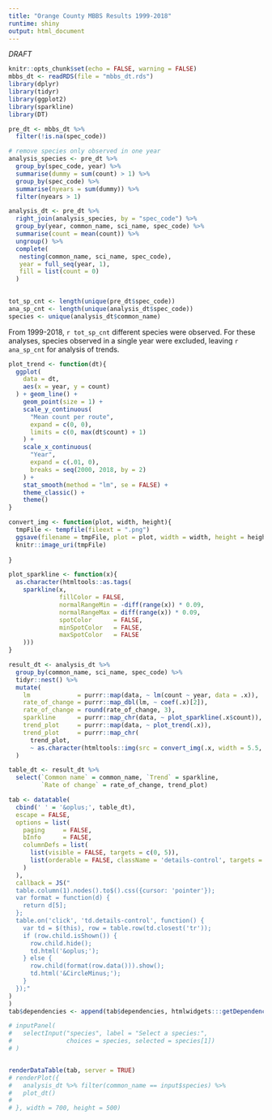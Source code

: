 ```yaml
---
title: "Orange County MBBS Results 1999-2018"
runtime: shiny
output: html_document
---
```


*DRAFT*


```r
knitr::opts_chunk$set(echo = FALSE, warning = FALSE)
mbbs_dt <- readRDS(file = "mbbs_dt.rds")
library(dplyr)
library(tidyr)
library(ggplot2)
library(sparkline)
library(DT)
```

```r
pre_dt <- mbbs_dt %>% 
  filter(!is.na(spec_code)) 

# remove species only observed in one year
analysis_species <- pre_dt %>%
  group_by(spec_code, year) %>%
  summarise(dummy = sum(count) > 1) %>%
  group_by(spec_code) %>%
  summarise(nyears = sum(dummy)) %>%
  filter(nyears > 1)

analysis_dt <- pre_dt %>%
  right_join(analysis_species, by = "spec_code") %>%
  group_by(year, common_name, sci_name, spec_code) %>%
  summarise(count = mean(count)) %>%
  ungroup() %>%
  complete(
   nesting(common_name, sci_name, spec_code),
   year = full_seq(year, 1), 
   fill = list(count = 0)
  ) 
 

tot_sp_cnt <- length(unique(pre_dt$spec_code))
ana_sp_cnt <- length(unique(analysis_dt$spec_code))
species <- unique(analysis_dt$common_name)

```

From 1999-2018, `r tot_sp_cnt` different species were observed. For these analyses, species observed in a single year were excluded, leaving `r ana_sp_cnt` for analysis of trends.

```r
plot_trend <- function(dt){
  ggplot(
    data = dt,
    aes(x = year, y = count)
  ) + geom_line() +
    geom_point(size = 1) + 
    scale_y_continuous(
      "Mean count per route",
      expand = c(0, 0),
      limits = c(0, max(dt$count) + 1)
    ) + 
    scale_x_continuous(
      "Year",
      expand = c(.01, 0),
      breaks = seq(2000, 2018, by = 2) 
    ) + 
    stat_smooth(method = "lm", se = FALSE) +
    theme_classic() + 
    theme()
}

convert_img <- function(plot, width, height){
  tmpFile <- tempfile(fileext = ".png")
  ggsave(filename = tmpFile, plot = plot, width = width, height = height, dpi = 72)
  knitr::image_uri(tmpFile)
  
}

plot_sparkline <- function(x){
  as.character(htmltools::as.tags(
    sparkline(x,
              fillColor = FALSE,
              normalRangeMin = -diff(range(x)) * 0.09,
              normalRangeMax = diff(range(x)) * 0.09,
              spotColor      = FALSE,
              minSpotColor   = FALSE,
              maxSpotColor   = FALSE
    )))
}

```

```r
result_dt <- analysis_dt %>%
  group_by(common_name, sci_name, spec_code) %>%
  tidyr::nest() %>%
  mutate(
    lm             = purrr::map(data, ~ lm(count ~ year, data = .x)),
    rate_of_change = purrr::map_dbl(lm, ~ coef(.x)[2]),
    rate_of_change = round(rate_of_change, 3), 
    sparkline      = purrr::map_chr(data, ~ plot_sparkline(.x$count)),
    trend_plot     = purrr::map(data, ~ plot_trend(.x)),
    trend_plot     = purrr::map_chr(
      trend_plot, 
      ~ as.character(htmltools::img(src = convert_img(.x, width = 5.5, height = 4))))
  )

table_dt <- result_dt %>%
  select(`Common name` = common_name, `Trend` = sparkline, 
         `Rate of change` = rate_of_change, trend_plot)
```

```r
tab <- datatable(
  cbind(' ' = '&oplus;', table_dt), 
  escape = FALSE,
  options = list(
    paging     = FALSE,
    bInfo      = FALSE,
    columnDefs = list(
      list(visible = FALSE, targets = c(0, 5)),
      list(orderable = FALSE, className = 'details-control', targets = c(1, 5))
    )
  ),
  callback = JS("
  table.column(1).nodes().to$().css({cursor: 'pointer'});
  var format = function(d) {
    return d[5];
  };
  table.on('click', 'td.details-control', function() {
    var td = $(this), row = table.row(td.closest('tr'));
    if (row.child.isShown()) {
      row.child.hide();
      td.html('&oplus;');
    } else {
      row.child(format(row.data())).show();
      td.html('&CircleMinus;');
    }
  });"
)
)
tab$dependencies <- append(tab$dependencies, htmlwidgets:::getDependency("sparkline"))
```
```r
# inputPanel(
#   selectInput("species", label = "Select a species:",
#               choices = species, selected = species[1])
# )


renderDataTable(tab, server = TRUE)
# renderPlot({
#   analysis_dt %>% filter(common_name == input$species) %>%
#   plot_dt()
# 
# }, width = 700, height = 500)
```



